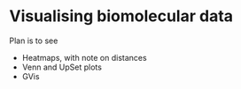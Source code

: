 # Visualising biomolecular data {#sec:biovis}

Plan is to see

- Heatmaps, with note on distances
- Venn and UpSet plots
- GVis
